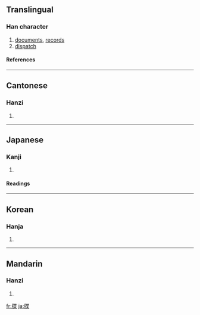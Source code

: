 ==Translingual==
===Han character===
{{Han char|rn=91|rad=片|as=09|sn=13|four=2409<sub>4</sub>|canj=中中心廿木 (LLPTD), 中弓心廿木 (LNPTD)}}
# [[documents]], [[records]]
# [[dispatch]]
====References====
{{Han ref|kx=0694.030|dkj=19871|dj=1107.130|hdz=32017.100|uh=7252|ud=29266|bh=B7DE|bd=47070}}

----
==Cantonese==
===Hanzi===
{{yue-hanzi|jyut=|y=dip6}}
# {{defn|Cantonese}}

----
==Japanese==
===Kanji===
{{ja-kanji|grade=|rs=片09}}
# {{defn|Japanese}} 
====Readings====
{{ja-readings|on=[[ちょう]] (chō), [[じょう]] (jō)|kun=[[ふだ]] (fuda)}}

----
==Korean==
===Hanja===
{{ko-hanja|hangeul=첩|eumhun=|rv=cheop|mr=ch'ŏp|y=chep}}
# {{defn|Korean}}

----
==Mandarin==
===Hanzi===
{{cmn-hanzi|pin=[[dié]] ([[die2]])|wg=tieh<sup>2</sup>}}
# {{defn|Mandarin}}

[[fr:牒]]
[[ja:牒]]